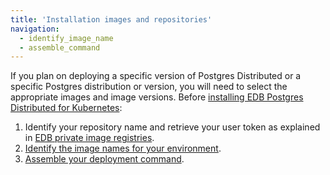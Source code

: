 ```yaml
---
title: 'Installation images and repositories'
navigation:
  - identify_image_name
  - assemble_command
---
```


If you plan on deploying a specific version of Postgres Distributed or a specific Postgres distribution or version, you will need to select the appropriate images and image versions.
Before [installing EDB Postgres Distributed for Kubernetes](/postgres_distributed_for_kubernetes/latest/installation_upgrade):

1.  Identify your repository name and retrieve your user token as explained in [EDB private image registries](/postgres_distributed_for_kubernetes/latest/private_registries/).
1.  [Identify the image names for your environment](/postgres_distributed_for_kubernetes/latest/identify_images/identify_image_name).
1.  [Assemble your deployment command](/postgres_distributed_for_kubernetes/latest/identify_images/assemble_command).
